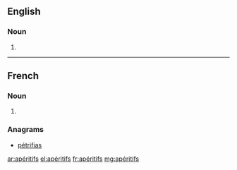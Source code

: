 ==English==

===Noun===
{{head|en|plural}}

# {{plural of|apéritif|lang=en|nocat=1}}
----
==French==

===Noun===
{{head|fr|plural}}

# {{plural of|apéritif|lang=fr|nocat=1}}

===Anagrams===
* [[pétrifias#French|pétrifias]]

[[ar:apéritifs]]
[[el:apéritifs]]
[[fr:apéritifs]]
[[mg:apéritifs]]